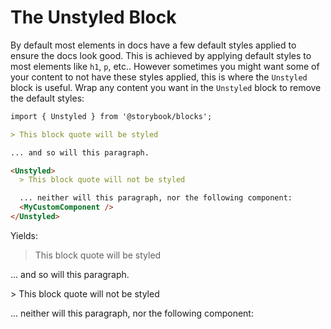 
# The Unstyled Block

By default most elements in docs have a few default styles applied to ensure the docs look good. This is achieved by applying default styles to most elements like `h1`, `p`, etc..
However sometimes you might want some of your content to not have these styles applied, this is where the `Unstyled` block is useful. Wrap any content you want in the `Unstyled` block to remove the default styles:

```md
import { Unstyled } from '@storybook/blocks';

> This block quote will be styled

... and so will this paragraph.

<Unstyled>
  > This block quote will not be styled

  ... neither will this paragraph, nor the following component:
  <MyCustomComponent />
</Unstyled>
```

Yields: 

> This block quote will be styled

... and so will this paragraph.

<Unstyled>
  > This block quote will not be styled

  ... neither will this paragraph, nor the following component:
</Unstyled>

